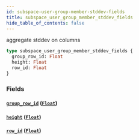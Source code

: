 ```yaml
---
id: subspace-user-group-member-stddev-fields
title: subspace_user_group_member_stddev_fields
hide_table_of_contents: false
---
```


aggregate stddev on columns

```graphql
type subspace_user_group_member_stddev_fields {
  group_row_id: Float
  height: Float
  row_id: Float
}
```

### Fields

#### [`group_row_id`](#) ([`Float`](../scalars/float))

#### [`height`](#) ([`Float`](../scalars/float))

#### [`row_id`](#) ([`Float`](../scalars/float))

